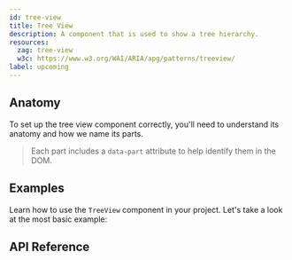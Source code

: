 ```yaml
---
id: tree-view
title: Tree View
description: A component that is used to show a tree hierarchy.
resources:
  zag: tree-view
  w3c: https://www.w3.org/WAI/ARIA/apg/patterns/treeview/
label: upcoming
---
```



<ComponentPreview />

## Anatomy

To set up the tree view component correctly, you'll need to understand its
anatomy and how we name its parts.

> Each part includes a `data-part` attribute to help identify them in the DOM.

<Anatomy id="tree-view" />

## Examples

Learn how to use the `TreeView` component in your project. Let's take a look at
the most basic example:

<Story id="Basic" />

## API Reference

<ComponentTypes />

